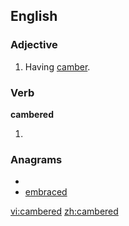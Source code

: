 ==English==

===Adjective===
{{en-adj}}

# Having [[camber]].

===Verb===
'''cambered'''

# {{past of|[[camber]]}}

===Anagrams===
* {{alphagram|abcdeemr}}
* [[embraced#English|embraced]]


[[vi:cambered]]
[[zh:cambered]]